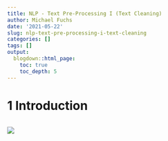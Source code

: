 ```yaml
---
title: NLP - Text Pre-Processing I (Text Cleaning)
author: Michael Fuchs
date: '2021-05-22'
slug: nlp-text-pre-processing-i-text-cleaning
categories: []
tags: []
output:
  blogdown::html_page:
    toc: true
    toc_depth: 5
---
```



# 1 Introduction




```r

```

![](/post/2021-05-22-nlp-text-pre-processing-i-text-cleaning_files/p123p1.png)









